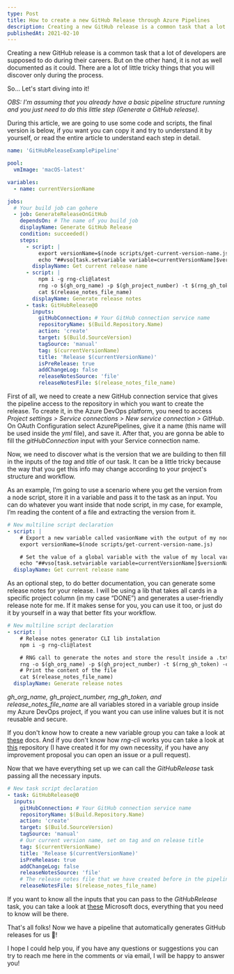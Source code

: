 ```yaml
---
type: Post
title: How to create a new GitHub Release through Azure Pipelines
description: Creating a new GitHub release is a common task that a lot of developers are supposed to do during their careers. But on the other hand, it is not as well documented as it could. There are a lot of little tricky things that you will discover only during the process.
publishedAt: 2021-02-10
---
```


Creating a new GitHub release is a common task that a lot of developers are supposed to do during their careers. But on the other hand, it is not as well documented as it could. There are a lot of little tricky things that you will discover only during the process.

So… Let's start diving into it!

_OBS: I'm assuming that you already have a basic pipeline structure running and you just need to do this little step (Generate a GitHub release)._

During this article, we are going to use some code and scripts, the final version is below, if you want you can copy it and try to understand it by yourself, or read the entire article to understand each step in detail.

```yaml
name: 'GitHubReleaseExamplePipeline'

pool:
  vmImage: 'macOS-latest'

variables:
  - name: currentVersionName

jobs:
  # Your build job can gohere
  - job: GenerateReleaseOnGitHub
    dependsOn: # The name of you build job
    displayName: Generate GitHub Release
    condition: succeeded()
    steps:
      - script: |
          export versionName=$(node scripts/get-current-version-name.js)
          echo "##vso[task.setvariable variable=currentVersionName]$versionName"
        displayName: Get current release name
      - script: |
          npm i -g rng-cli@latest
          rng -o $(gh_org_name) -p $(gh_project_number) -t $(rng_gh_token) -c "DONE" >> $(release_notes_file_name)
          cat $(release_notes_file_name)
        displayName: Generate release notes
      - task: GitHubRelease@0
        inputs:
          gitHubConnection: # Your GitHub connection service name
          repositoryName: $(Build.Repository.Name)
          action: 'create'
          target: $(Build.SourceVersion)
          tagSource: 'manual'
          tag: $(currentVersionName)
          title: 'Release $(currentVersionName)'
          isPreRelease: true
          addChangeLog: false
          releaseNotesSource: 'file'
          releaseNotesFile: $(release_notes_file_name)
```

First of all, we need to create a new GitHub connection service that gives the pipeline access to the repository in which you want to create the release. To create it, in the Azure DevOps platform, you need to access _Project settings > Service connections > New service connection > GitHub_. On OAuth Configuration select AzurePipelines, give it a name (this name will be used inside the _yml_ file), and save it. After that, you are gonna be able to fill the _gitHubConnection_ input with your Service connection name.

Now, we need to discover what is the version that we are building to then fill in the inputs of the _tag_ and _title_ of our task. It can be a little tricky because the way that you get this info may change according to your project's structure and workflow.

As an example, I’m going to use a scenario where you get the version from a node script, store it in a variable and pass it to the task as an input. You can do whatever you want inside that node script, in my case, for example, I’m reading the content of a file and extracting the version from it.

```yaml
# New multiline script declaration
- script: |
    # Export a new variable called vasionName with the output of my node script
    export versionName=$(node scripts/get-current-version-name.js)

    # Set the value of a global variable with the value of my local variable
    echo "##vso[task.setvariable variable=currentVersionName]$versionName"
  displayName: Get current release name
```

As an optional step, to do better documentation, you can generate some release notes for your release. I will be using a lib that takes all cards in a specific project column (in my case “DONE”) and generates a user-friendly release note for me. If it makes sense for you, you can use it too, or just do it by yourself in a way that better fits your workflow.

```yaml
# New multiline script declaration
- script: |
    # Release notes generator CLI lib instalation
    npm i -g rng-cli@latest

    # RNG call to generate the notes and store the result inside a .txt file
    rng -o $(gh_org_name) -p $(gh_project_number) -t $(rng_gh_token) -c "DONE" >> $(release_notes_file_name)
    # Print the content of the file
    cat $(release_notes_file_name)
  displayName: Generate release notes
```

_gh_org_name, gh_project_number, rng_gh_token, and release_notes_file_name_ are all variables stored in a variable group inside my Azure DevOps project, if you want you can use inline values but it is not reusable and secure.

If you don't know how to create a new variable group you can take a look at [these](https://learn.microsoft.com/en-us/azure/devops/pipelines/library/variable-groups?view=azure-devops&tabs=yaml) docs. And if you don't know how _rng-cli_ works you can take a look at [this](https://github.com/emiliosheinz/release-notes-generator) repository (I have created it for my own necessity, if you have any improvement proposal you can open an issue or a pull request).

Now that we have everything set up we can call the _GitHubRelease_ task passing all the necessary inputs.

```yaml
# New task script declaration
- task: GitHubRelease@0
  inputs:
    gitHubConnection: # Your GitHub connection service name
    repositoryName: $(Build.Repository.Name)
    action: 'create'
    target: $(Build.SourceVersion)
    tagSource: 'manual'
    # Our current version name, set on tag and on release title
    tag: $(currentVersionName)
    title: 'Release $(currentVersionName)'
    isPreRelease: true
    addChangeLog: false
    releaseNotesSource: 'file'
    # The release notes file that we have created before in the pipeline
    releaseNotesFile: $(release_notes_file_name)
```

If you want to know all the inputs that you can pass to the _GitHubRelease_ task, you can take a look at [these](https://learn.microsoft.com/en-us/azure/devops/pipelines/tasks/reference/github-release-v1?view=azure-pipelines&viewFallbackFrom=azure-devops) Microsoft docs, everything that you need to know will be there.

That's all folks! Now we have a pipeline that automatically generates GitHub releases for us 🚀!

I hope I could help you, if you have any questions or suggestions you can try to reach me here in the comments or via email, I will be happy to answer you!
